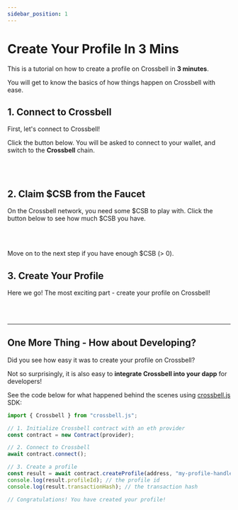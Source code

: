 ```yaml
---
sidebar_position: 1
---
```


# Create Your Profile In 3 Mins

This is a tutorial on how to create a profile on Crossbell in **3 minutes**.

You will get to know the basics of how things happen on Crossbell with ease.

## 1. Connect to Crossbell

First, let's connect to Crossbell!

Click the button below. You will be asked to connect to your wallet, and switch to the **Crossbell** chain.


<Connector />

<br />
<br />

## 2. Claim $CSB from the Faucet

On the Crossbell network, you need some $CSB to play with. Click the button below to see how much $CSB you have.


<CsbChecker />

<br />
<br />

Move on to the next step if you have enough $CSB (> 0).

## 3. Create Your Profile

Here we go! The most exciting part - create your profile on Crossbell!


<ProfileCreator />

<br />
<br />

---

## One More Thing - How about Developing?

Did you see how easy it was to create your profile on Crossbell?

Not so surprisingly, it is also easy to **integrate Crossbell into your dapp** for developers!

See the code below for what happened behind the scenes using [crossbell.js](https://www.npmjs.com/package/crossbell.js) SDK:

```ts
import { Crossbell } from "crossbell.js";

// 1. Initialize Crossbell contract with an eth provider
const contract = new Contract(provider);

// 2. Connect to Crossbell
await contract.connect();

// 3. Create a profile
const result = await contract.createProfile(address, "my-profile-handle", "");
console.log(result.profileId); // the profile id
console.log(result.transactionHash); // the transaction hash

// Congratulations! You have created your profile!
```
